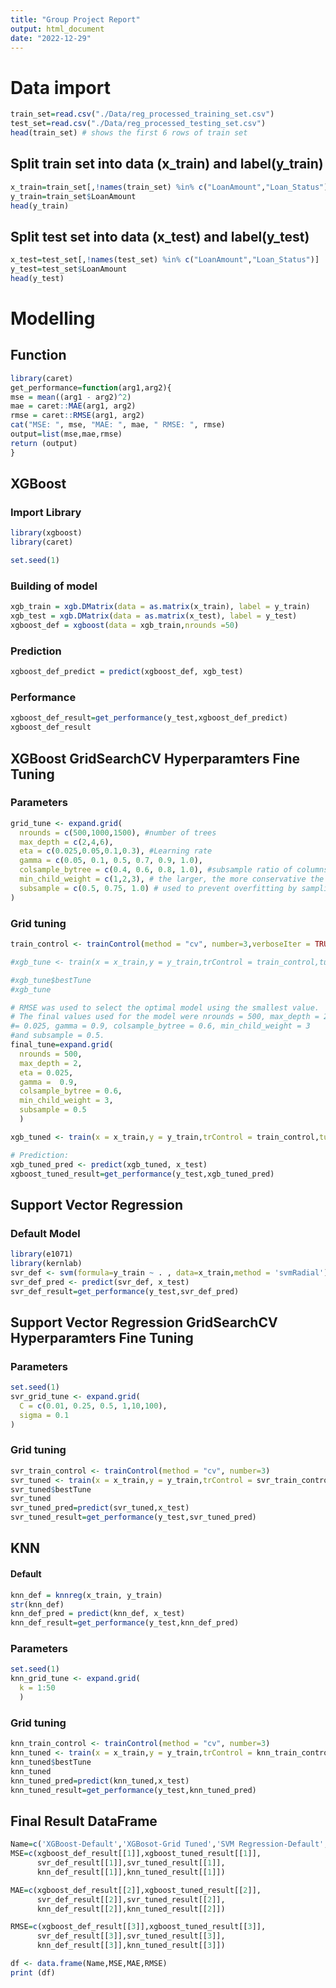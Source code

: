 ```yaml
---
title: "Group Project Report"
output: html_document
date: "2022-12-29"
---
```


# Data import
```r
train_set=read.csv("./Data/reg_processed_training_set.csv")
test_set=read.csv("./Data/reg_processed_testing_set.csv")
head(train_set) # shows the first 6 rows of train set
```

## Split train set into data (x_train) and label(y_train)
```r
x_train=train_set[,!names(train_set) %in% c("LoanAmount","Loan_Status")]
y_train=train_set$LoanAmount
head(y_train)
```

## Split test set into data (x_test) and label(y_test)
```r
x_test=test_set[,!names(test_set) %in% c("LoanAmount","Loan_Status")]
y_test=test_set$LoanAmount
head(y_test)
```

# Modelling

## Function 
```r
library(caret)
get_performance=function(arg1,arg2){
mse = mean((arg1 - arg2)^2)
mae = caret::MAE(arg1, arg2)
rmse = caret::RMSE(arg1, arg2)
cat("MSE: ", mse, "MAE: ", mae, " RMSE: ", rmse)
output=list(mse,mae,rmse)
return (output)
}
```

## XGBoost 
### Import Library
```r
library(xgboost)
library(caret)   

set.seed(1)
```
### Building of model
```r
xgb_train = xgb.DMatrix(data = as.matrix(x_train), label = y_train)
xgb_test = xgb.DMatrix(data = as.matrix(x_test), label = y_test)
xgboost_def = xgboost(data = xgb_train,nrounds =50)
```
### Prediction
```r
xgboost_def_predict = predict(xgboost_def, xgb_test)
```

### Performance
```r
xgboost_def_result=get_performance(y_test,xgboost_def_predict)
xgboost_def_result
```

## XGBoost GridSearchCV Hyperparamters Fine Tuning
### Parameters
```r
grid_tune <- expand.grid(
  nrounds = c(500,1000,1500), #number of trees
  max_depth = c(2,4,6),
  eta = c(0.025,0.05,0.1,0.3), #Learning rate
  gamma = c(0.05, 0.1, 0.5, 0.7, 0.9, 1.0),
  colsample_bytree = c(0.4, 0.6, 0.8, 1.0), #subsample ratio of columns for tree
  min_child_weight = c(1,2,3), # the larger, the more conservative the model is; can be used as a stop
  subsample = c(0.5, 0.75, 1.0) # used to prevent overfitting by sampling X% training
)
```
### Grid tuning
```r
train_control <- trainControl(method = "cv", number=3,verboseIter = TRUE,allowParallel = TRUE)

#xgb_tune <- train(x = x_train,y = y_train,trControl = train_control,tuneGrid = grid_tune,method= "xgbTree",verbose = TRUE)

#xgb_tune$bestTune
#xgb_tune
```

```r
# RMSE was used to select the optimal model using the smallest value.
# The final values used for the model were nrounds = 500, max_depth = 2, eta
#= 0.025, gamma = 0.9, colsample_bytree = 0.6, min_child_weight = 3
#and subsample = 0.5.
final_tune=expand.grid(
  nrounds = 500,
  max_depth = 2,
  eta = 0.025, 
  gamma =  0.9,
  colsample_bytree = 0.6, 
  min_child_weight = 3, 
  subsample = 0.5
  ) 

xgb_tuned <- train(x = x_train,y = y_train,trControl = train_control,tuneGrid = final_tune,method= "xgbTree",verbose = TRUE)

# Prediction:
xgb_tuned_pred <- predict(xgb_tuned, x_test)
xgboost_tuned_result=get_performance(y_test,xgb_tuned_pred)
```

## Support Vector Regression
### Default Model
```r
library(e1071)
library(kernlab)
svr_def <- svm(formula=y_train ~ . , data=x_train,method = 'svmRadial')
svr_def_pred <- predict(svr_def, x_test)
svr_def_result=get_performance(y_test,svr_def_pred)
```

## Support Vector Regression GridSearchCV Hyperparamters Fine Tuning
### Parameters
```r
set.seed(1)
svr_grid_tune <- expand.grid(
  C = c(0.01, 0.25, 0.5, 1,10,100),
  sigma = 0.1
)
```
### Grid tuning
```r
svr_train_control <- trainControl(method = "cv", number=3)
svr_tuned <- train(x = x_train,y = y_train,trControl = svr_train_control,tuneGrid = svr_grid_tune,method = 'svmRadial',verbose = TRUE)
svr_tuned$bestTune
svr_tuned
svr_tuned_pred=predict(svr_tuned,x_test)
svr_tuned_result=get_performance(y_test,svr_tuned_pred)
```
## KNN 
#### Default
```r
knn_def = knnreg(x_train, y_train)
str(knn_def)
knn_def_pred = predict(knn_def, x_test)
knn_def_result=get_performance(y_test,knn_def_pred)
```
### Parameters
```r
set.seed(1)
knn_grid_tune <- expand.grid(
  k = 1:50
  )
```
### Grid tuning
```r
knn_train_control <- trainControl(method = "cv", number=3)
knn_tuned <- train(x = x_train,y = y_train,trControl = knn_train_control,tuneGrid = knn_grid_tune,method = 'knn',verbose = TRUE)
knn_tuned$bestTune
knn_tuned
knn_tuned_pred=predict(knn_tuned,x_test)
knn_tuned_result=get_performance(y_test,knn_tuned_pred)
```

## Final Result DataFrame
```r
Name=c('XGBoost-Default','XGBosot-Grid Tuned','SVM Regression-Default','SVM Regression-Grid Tune','kNN-Default','kNN-Grid Tune')
MSE=c(xgboost_def_result[[1]],xgboost_tuned_result[[1]],
      svr_def_result[[1]],svr_tuned_result[[1]],
      knn_def_result[[1]],knn_tuned_result[[1]])

MAE=c(xgboost_def_result[[2]],xgboost_tuned_result[[2]],
      svr_def_result[[2]],svr_tuned_result[[2]],
      knn_def_result[[2]],knn_tuned_result[[2]])

RMSE=c(xgboost_def_result[[3]],xgboost_tuned_result[[3]],
      svr_def_result[[3]],svr_tuned_result[[3]],
      knn_def_result[[3]],knn_tuned_result[[3]])

df <- data.frame(Name,MSE,MAE,RMSE)
print (df)
```